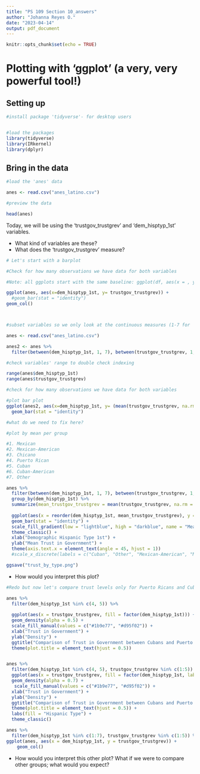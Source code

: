 ```yaml
---
title: "PS 109 Section 10_answers"
author: "Johanna Reyes O."
date: "2023-04-14"
output: pdf_document
---
```


```r
knitr::opts_chunk$set(echo = TRUE)
```

# Plotting with 'ggplot' (a very, very powerful tool!)

## Setting up 
```r
#install package 'tidyverse'- for desktop users


#load the packages
library(tidyverse)
library(IRkernel)
library(dplyr)
```

## Bring in the data
```r
#load the 'anes' data 

anes <- read.csv("anes_latino.csv")

#preview the data

head(anes)

```
Today, we will be using the 'trustgov_trustgrev' and 'dem_hisptyp_1st' variables. 

* What kind of variables are these?
* What does the 'trustgov_trustgrev' measure? 

```r
# Let's start with a barplot

#Check for how many observations we have data for both variables

#Note: all ggplots start with the same baseline: ggplot(df, aes(x = , y = )), and you add components from there, using the + sign

ggplot(anes, aes(x=dem_hisptyp_1st, y= trustgov_trustgrev)) +
  #geom_bar(stat = "identity")
geom_col()




```
```r
#subset variables so we only look at the continuous measures (1-7 for 'dem_hisptyp_1st' and 1-5 for 'trustgov_trustgrev')

anes <- read.csv("anes_latino.csv")

anes2 <- anes %>%
  filter(between(dem_hisptyp_1st, 1, 7), between(trustgov_trustgrev, 1, 5))

#check variables' range to double check indexing

range(anes$dem_hisptyp_1st)
range(anes$trustgov_trustgrev)

#check for how many observations we have data for both variables

#plot bar plot
ggplot(anes2, aes(x=dem_hisptyp_1st, y= (mean(trustgov_trustgrev, na.rm = TRUE)))) +
  geom_bar(stat = "identity")

#what do we need to fix here?

#plot by mean per group

#1. Mexican
#2. Mexican-American 
#3. Chicano
#4. Puerto Rican 
#5. Cuban 
#6. Cuban-American
#7. Other

anes %>%
  filter(between(dem_hisptyp_1st, 1, 7), between(trustgov_trustgrev, 1, 5)) %>%
  group_by(dem_hisptyp_1st) %>%
  summarize(mean_trustgov_trustgrev = mean(trustgov_trustgrev, na.rm = TRUE)) %>%
  
  ggplot(aes(x = reorder(dem_hisptyp_1st, mean_trustgov_trustgrev), y = mean_trustgov_trustgrev, fill = mean_trustgov_trustgrev)) +
  geom_bar(stat = "identity") +
  scale_fill_gradient(low = "lightblue", high = "darkblue", name = "Mean Trust in Government") +
  theme_classic() +
  xlab("Demographic Hispanic Type 1st") +
  ylab("Mean Trust in Government") +
  theme(axis.text.x = element_text(angle = 45, hjust = 1)) 
  #scale_x_discrete(labels = c("Cuban", "Other", "Mexican-American", "Mexican", "Chicano", "Puerto Rican", "Cuban-American"))

ggsave("trust_by_type.png")
```

* How would you interpret this plot? 

```r
#Redo but now let's compare trust levels only for Puerto Ricans and Cubas. Plot a density plot, make sure to give them each a different color to differentiate. 

anes %>%
  filter(dem_hisptyp_1st %in% c(4, 5)) %>%
  
  ggplot(aes(x = trustgov_trustgrev, fill = factor(dem_hisptyp_1st))) +
  geom_density(alpha = 0.5) +
  scale_fill_manual(values = c("#1b9e77", "#d95f02")) +
  xlab("Trust in Government") +
  ylab("Density") +
  ggtitle("Comparison of Trust in Government between Cubans and Puerto Ricans") +
  theme(plot.title = element_text(hjust = 0.5))


anes %>%
  filter(dem_hisptyp_1st %in% c(4, 5), trustgov_trustgrev %in% c(1:5)) %>%
  ggplot(aes(x = trustgov_trustgrev, fill = factor(dem_hisptyp_1st, labels = c("Puerto Ricans", "Cubans")))) +
  geom_density(alpha = 0.7) +
   scale_fill_manual(values = c("#1b9e77", "#d95f02")) +
  xlab("Trust in Government") +
  ylab("Density") +
  ggtitle("Comparison of Trust in Government between Cubans and Puerto Ricans") +
  theme(plot.title = element_text(hjust = 0.5)) +
  labs(fill = "Hispanic Type") +
  theme_classic()

anes %>%
  filter(dem_hisptyp_1st %in% c(1:7), trustgov_trustgrev %in% c(1:5)) %>%
ggplot(anes, aes(x = dem_hisptyp_1st, y = trustgov_trustgrev)) + 
    geom_col() 

```

* How would you interpret this other plot? What if we were to compare other groups; what would you expect?